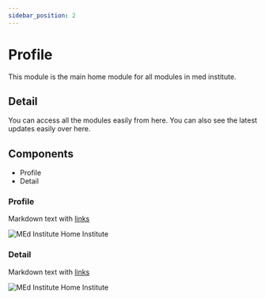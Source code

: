 ```yaml
---
sidebar_position: 2
---
```


# Profile

This module is the main home module for all modules in med institute. 

## Detail

You can access all the modules easily from here. You can also see the latest updates easily over here. 

## Components

  - Profile
  - Detail

### Profile

Markdown text with [links](./hello.md)

![MEd Institute Home Institute](/img/medinsthomeinst.png)

### Detail

Markdown text with [links](./hello.md)

![MEd Institute Home Institute](/img/medinsthomeinst.png)
